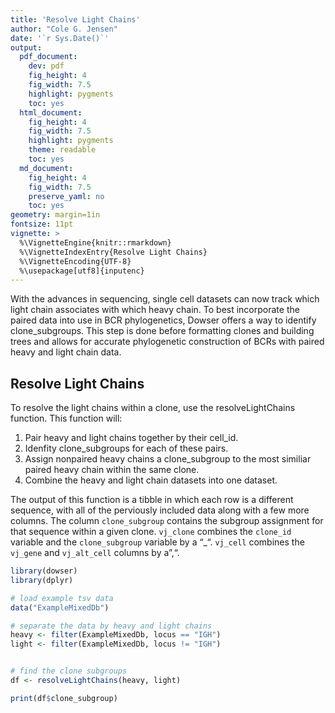 ```yaml
---
title: 'Resolve Light Chains'
author: "Cole G. Jensen"
date: '`r Sys.Date()`'
output:
  pdf_document:
    dev: pdf
    fig_height: 4
    fig_width: 7.5
    highlight: pygments
    toc: yes
  html_document:
    fig_height: 4
    fig_width: 7.5
    highlight: pygments
    theme: readable
    toc: yes
  md_document:
    fig_height: 4
    fig_width: 7.5
    preserve_yaml: no
    toc: yes
geometry: margin=1in
fontsize: 11pt
vignette: >
  %\VignetteEngine{knitr::rmarkdown}
  %\VignetteIndexEntry{Resolve Light Chains}
  %\VignetteEncoding{UTF-8}  
  %\usepackage[utf8]{inputenc}
---
```


With the advances in sequencing, single cell datasets can now track which light chain associates with which heavy chain. To best incorporate the paired data into use in BCR phylogenetics, Dowser offers a way to identify clone_subgroups. This step is done before formatting clones and building trees and allows for accurate phylogenetic construction of BCRs with paired heavy and light chain data. 

## Resolve Light Chains 

To resolve the light chains within a clone, use the resolveLightChains function. This function will:

1. Pair heavy and light chains together by their cell_id.
2. Idenfity clone_subgroups for each of these pairs. 
3. Assign nonpaired heavy chains a clone_subgroup to the most similiar paired heavy chain within the same clone.
4. Combine the heavy and light chain datasets into one dataset. 

The output of this function is a tibble in which each row is a different sequence, with all of the perviously included data along with a few more columns. The column `clone_subgroup` contains the subgroup assignment for that sequence within a given clone. `vj_clone` combines the `clone_id` variable and the `clone_subgroup` variable by a "_". `vj_cell` combines the `vj_gene` and `vj_alt_cell` columns by a ",". 

```r
library(dowser)
library(dplyr)

# load example tsv data
data("ExampleMixedDb")

# separate the data by heavy and light chains 
heavy <- filter(ExampleMixedDb, locus == "IGH")
light <- filter(ExampleMixedDb, locus != "IGH")


# find the clone subgroups 
df <- resolveLightChains(heavy, light)

print(df$clone_subgroup)
```